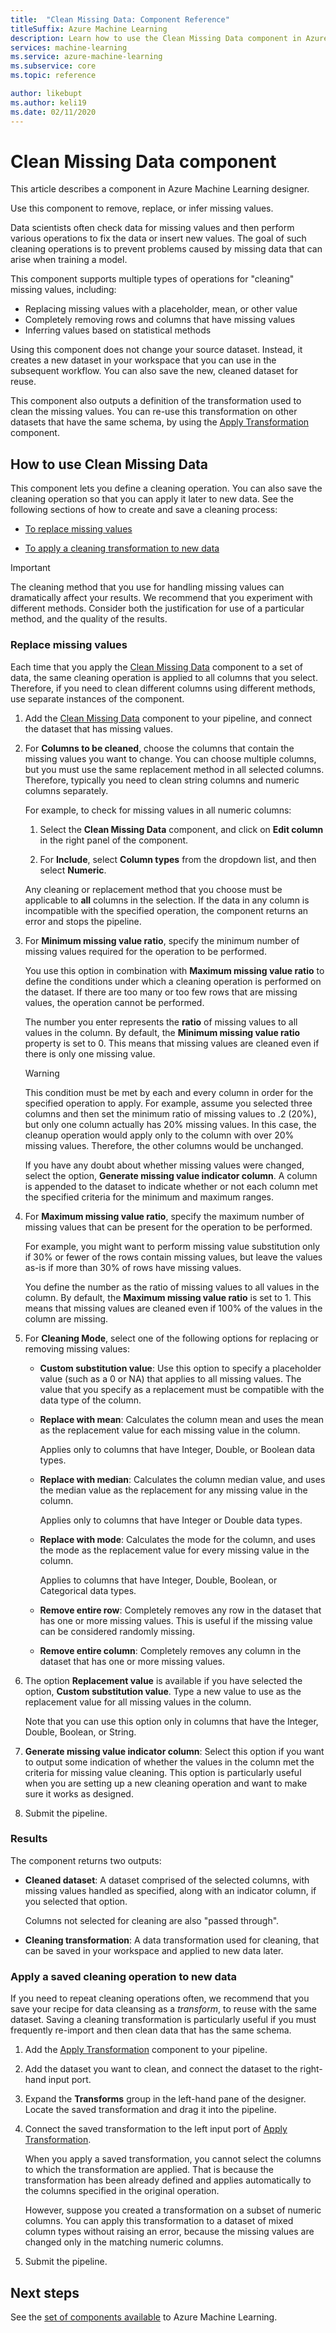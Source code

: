 ```yaml
---
title:  "Clean Missing Data: Component Reference"
titleSuffix: Azure Machine Learning
description: Learn how to use the Clean Missing Data component in Azure Machine Learning to remove, replace, or infer missing values.
services: machine-learning
ms.service: azure-machine-learning
ms.subservice: core
ms.topic: reference

author: likebupt
ms.author: keli19
ms.date: 02/11/2020
---
```


# Clean Missing Data component

This article describes a component in Azure Machine Learning designer.

Use this component to remove, replace, or infer missing values. 

Data scientists often check data for missing values and then perform various operations to fix the data or insert new values. The goal of such cleaning operations is to prevent problems caused by missing data that can arise when training a model. 

This component supports multiple types of operations for "cleaning" missing values, including:

+ Replacing missing values with a placeholder, mean, or other value
+ Completely removing rows and columns that have missing values
+ Inferring values based on statistical methods


Using this component does not change your source dataset. Instead, it creates a new dataset in your workspace that you can use in the subsequent workflow. You can also save the new, cleaned dataset for reuse.

This component also outputs a definition of the transformation used to clean the missing values. You can re-use this transformation on other datasets that have the same schema, by using the [Apply Transformation](./apply-transformation.md) component.  

## How to use Clean Missing Data

This component lets you define a cleaning operation. You can also save the cleaning operation so that you can apply it later to new data. See the following sections of how to create and save a cleaning process: 
 
+ [To replace missing values](#replace-missing-values)
  
+ [To apply a cleaning transformation to new data](#apply-a-saved-cleaning-operation-to-new-data)
 
> [!IMPORTANT]
> The cleaning method that you use for handling missing values can dramatically affect your results. We recommend that you experiment with different methods. Consider both the justification for use of a particular method, and the quality of the results.

### Replace missing values  

Each time that you apply the  [Clean Missing Data](./clean-missing-data.md) component to a set of data, the same cleaning operation is applied to all columns that you select. Therefore, if you need to clean different columns using different methods, use separate instances of the component.

1.  Add the [Clean Missing Data](./clean-missing-data.md) component to your pipeline, and connect the dataset that has missing values.  
  
2.  For **Columns to be cleaned**, choose the columns that contain the missing values you want to change. You can choose multiple columns, but you must use the same replacement method in all selected columns. Therefore, typically you need to clean string columns and numeric columns separately.

    For example, to check for missing values in all numeric columns:

    1. Select the **Clean Missing Data** component, and click on **Edit column** in the right panel of the component.

    3. For **Include**, select **Column types** from the dropdown list, and then select **Numeric**. 
  
    Any cleaning or replacement method that you choose must be applicable to **all** columns in the selection. If the data in any column is incompatible with the specified operation, the component returns an error and stops the pipeline.
  
3.  For **Minimum missing value ratio**, specify the minimum number of missing values required for the operation to be performed.  
  
    You use this option in combination with **Maximum missing value ratio** to define the conditions under which a cleaning operation is performed on the dataset. If there are too many or too few rows that are missing values, the operation cannot be performed. 
  
    The number you enter represents the **ratio** of missing values to all values in the column. By default, the **Minimum missing value ratio** property is set to 0. This means that missing values are cleaned even if there is only one missing value. 

    > [!WARNING]
    > This condition must be met by each and every column in order for the specified operation to apply. For example, assume you selected three columns and then set the minimum ratio of missing values to .2 (20%), but only one column actually has 20% missing values. In this case, the cleanup operation would apply only to the column with over 20% missing values. Therefore, the other columns would be unchanged.
    > 
    > If you have any doubt about whether missing values were changed, select the option, **Generate missing value indicator column**. A column is appended to the dataset to indicate whether or not each column met the specified criteria for the minimum and maximum ranges.  
  
4. For **Maximum missing value ratio**, specify the maximum number of missing values that can be present for the operation to be performed.   
  
    For example, you might want to perform missing value substitution only if 30% or fewer of the rows contain missing values, but leave the values as-is if more than 30% of rows have missing values.  
  
    You define the number as the ratio of missing values to all values in the column. By default, the **Maximum missing value ratio** is set to 1. This means that missing values are cleaned even if 100% of the values in the column are missing.  
  
   
  
5. For **Cleaning Mode**, select one of the following options for replacing or removing missing values:  
  
  
    + **Custom substitution value**: Use this option to specify a placeholder value (such as a 0 or NA) that applies to all missing values. The value that you specify as a replacement must be compatible with the data type of the column.
  
    + **Replace with mean**: Calculates the column mean and uses the mean as the replacement value for each  missing value in the column.  
  
        Applies only to columns that have Integer, Double, or Boolean data types.  
  
    + **Replace with median**: Calculates the column median value, and uses the median value as the replacement for any missing value in the column.  
  
        Applies only to columns that have Integer or Double data types. 
  
    + **Replace with mode**: Calculates the mode for the column, and uses the mode as the replacement value for every missing value in the column.  
  
        Applies to columns that have Integer, Double, Boolean, or Categorical data types. 
  
    + **Remove entire row**: Completely removes any row in the dataset that has one or more missing values. This is useful if the missing value can be considered randomly missing.  
  
    + **Remove entire column**: Completely removes any column in the dataset that has one or more missing values.  
  
    
  
6. The option **Replacement value** is available if you have selected the option, **Custom substitution value**. Type a new value to use as the replacement value for all missing values in the column.  
  
    Note that you can use this option only in columns that have the Integer, Double, Boolean, or String.
  
7. **Generate missing value indicator column**: Select this option if you want to output some indication of whether the values in the column met the criteria for missing value cleaning. This option is particularly useful when you are setting up a new cleaning operation and want to make sure it works as designed.
  
8. Submit the pipeline.

### Results

The component returns two outputs:  

-   **Cleaned dataset**: A dataset comprised of the selected columns, with missing values handled as specified, along with an indicator column, if you selected that option.  

    Columns not selected for cleaning are also "passed through".  
  
-  **Cleaning transformation**: A data transformation used for cleaning, that can be saved in your workspace and applied to new data later.

### Apply a saved cleaning operation to new data  

If you need to repeat cleaning operations often, we recommend that you save your recipe for data cleansing as a *transform*, to reuse with the same dataset. Saving a cleaning transformation is particularly useful if you must frequently re-import and then clean data that has the same schema.  
      
1.  Add the [Apply Transformation](./apply-transformation.md) component to your pipeline.  
  
2.  Add the dataset you want to clean, and connect the dataset to the right-hand input port.  
  
3.  Expand the **Transforms** group in the left-hand pane of the designer. Locate the saved transformation and drag it into the pipeline.  

4.  Connect the saved transformation to the left input port of [Apply Transformation](./apply-transformation.md). 

    When you apply a saved transformation, you cannot select the columns to which the transformation are applied. That is because the transformation has been already defined and applies automatically to the columns specified in the original operation.

    However, suppose you created a transformation on a subset of numeric columns. You can apply this transformation to a dataset of mixed column types without raising an error, because the missing values are changed only in the matching numeric columns.

6.  Submit the pipeline.  

## Next steps

See the [set of components available](component-reference.md) to Azure Machine Learning. 